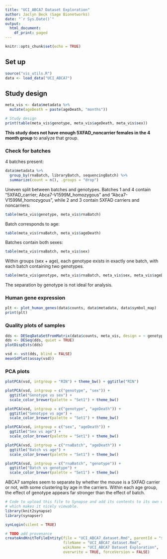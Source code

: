 ```yaml
---
title: "UCI_ABCA7 Dataset Exploration"
author: Jaclyn Beck (Sage Bionetworks)
date: "`r Sys.Date()`"
output:
  html_document:
    df_print: paged
---
```


```r
knitr::opts_chunk$set(echo = TRUE)
```

## Set up

```r
source("vis_utils.R")
data <- load_data("UCI_ABCA7")
```

## Study design

```r
meta_vis <- data$metadata %>%
  mutate(ageDeath = paste(ageDeath, "months"))

# Study design
print(table(meta_vis$genotype, meta_vis$ageDeath, meta_vis$sex))
```

**This study does not have enough 5XFAD_noncarrier females in the 4 month group** to analyze that group. 

### Check for batches

4 batches present:

```r
data$metadata %>%
  group_by(rnaBatch, libraryBatch, sequencingBatch) %>%
  summarize(count = n(), .groups = "drop")
```

Uneven split between batches and genotypes. Batches 1 and 4 contain "5XFAD_carrier; Abca7-V1599M_homozygous" and "Abca7-V1599M_homozygous", while 2 and 3 contain 5XFAD carriers and noncarriers:

```r
table(meta_vis$genotype, meta_vis$rnaBatch)
```
Batch corresponds to age:

```r
table(meta_vis$rnaBatch, meta_vis$ageDeath)
```
Batches contain both sexes: 

```r
table(meta_vis$rnaBatch, meta_vis$sex)
```
Within groups (sex + age), each genotype exists in exactly one batch, with each batch containing two genotypes. 

```r
table(meta_vis$genotype, meta_vis$rnaBatch, meta_vis$sex, meta_vis$ageDeath)
```

The separation by genotype is not ideal for analysis.

### Human gene expression

```r
plt <- plot_human_genes(data$counts, data$metadata, data$symbol_map)
print(plt)
```

### Quality plots of samples

```r
dds <- DESeqDataSetFromMatrix(data$counts, meta_vis, design = ~ genotype)
dds <- DESeq(dds, quiet = TRUE)
plotDispEsts(dds)
```

```r
vsd <- vst(dds, blind = FALSE)
meanSdPlot(assay(vsd))
```

### PCA plots

```r
plotPCA(vsd, intgroup = "RIN") + theme_bw() + ggtitle("RIN")

plotPCA(vsd, intgroup = c("genotype", "sex")) + 
  ggtitle("Genotype vs sex") +
  scale_color_brewer(palette = "Set1") + theme_bw() 

plotPCA(vsd, intgroup = c("genotype", "ageDeath")) + 
  ggtitle("Genotype vs age") +
  scale_color_brewer(palette = "Set1") + theme_bw()

plotPCA(vsd, intgroup = c("sex", "ageDeath")) +
  ggtitle("Sex vs age") +
  scale_color_brewer(palette = "Set1") + theme_bw()

plotPCA(vsd, intgroup = c("rnaBatch", "ageDeath")) +
  ggtitle("Batch vs age") +
  scale_color_brewer(palette = "Set1") + theme_bw()

plotPCA(vsd, intgroup = c("rnaBatch", "genotype")) +
  ggtitle("Batch vs genotype") +
  scale_color_brewer(palette = "Set1") + theme_bw()
```

ABCA7 samples seem to separate by whether the mouse is a 5XFAD carrier or not, with some clustering by age in the carriers. Within each age group, the effect of genotype appears far stronger than the effect of batch.

```r
# Code to upload this file to Synapse and add its contents to its own wiki page,
# which makes it nicely viewable.
library(knit2synapse)
library(synapser)

synLogin(silent = TRUE)

# TODO add provenance
createAndKnitToFileEntity(file = "UCI_ABCA7_dataset.Rmd", parentId = "syn64299959", 
                          fileName = "UCI_ABCA7_dataset.Rmd",
                          wikiName = "UCI_ABCA7 Dataset Exploration", 
                          overwrite = TRUE, forceVersion = FALSE)

```
